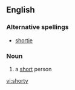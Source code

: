 ==English==

===Alternative spellings===
*[[shortie]]

===Noun===
{{en-noun|short|ies}}

# {{informal}} a [[short]] person

[[vi:shorty]]
